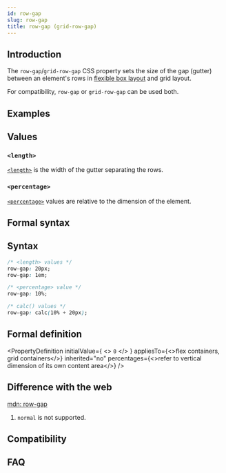 ```yaml
---
id: row-gap
slug: row-gap
title: row-gap (grid-row-gap)
---
```


## Introduction

The `row-gap`/`grid-row-gap` CSS property sets the size of the gap (gutter) between an element's rows in [flexible box layout](guide/ui/layout/flexible-box-layout.mdx) and grid layout.

For compatibility, `row-gap` or `grid-row-gap` can be used both.

## Examples


<Go
  example="css-api"
  defaultFile="src/row-gap/App.tsx"
  img="https://lf-lynx.tiktok-cdns.com/obj/lynx-artifacts-oss-sg/lynx-website/assets/doc/css/row-gap.png"
  defaultEntryFile="dist/row-gap.lynx.bundle"
  entry="src/row-gap"
/>

## Values

### `<length>`

[`<length>`](api/css/data-type/length.mdx) is the width of the gutter separating the rows.

### `<percentage>`

[`<percentage>`](api/css/data-type/percentage.mdx) values are relative to the dimension of the element.

## Formal syntax

## Syntax

```css
/* <length> values */
row-gap: 20px;
row-gap: 1em;

/* <percentage> value */
row-gap: 10%;

/* calc() values */
row-gap: calc(10% + 20px);
```

## Formal definition


<PropertyDefinition
  initialValue={
    <>
      <code>0</code>
    </>
  }
  appliesTo={<>flex containers, grid containers</>}
  inherited="no"
  percentages={<>refer to vertical dimension of its own content area</>}
/>

## Difference with the web

[mdn: row-gap](https://developer.mozilla.org/en-US/docs/Web/CSS/row-gap)

1. `normal` is not supported.

## Compatibility


<LegacyCompatTable metadata="css/properties/row-gap" />

## FAQ
